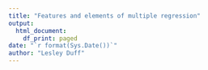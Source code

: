 ```yaml
---
title: "Features and elements of multiple regression"
output:
  html_document:
    df_print: paged
date: "`r format(Sys.Date())`"
author: "Lesley Duff"
---
```

